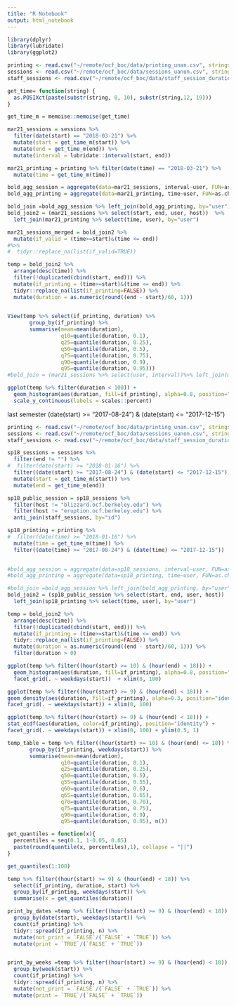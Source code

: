 ```yaml
---
title: "R Notebook"
output: html_notebook
---
```


```r
library(dplyr)
library(lubridate)
library(ggplot2)
```


```r
printing <- read.csv("~/remote/ocf_boc/data/printing_unan.csv", stringsAsFactors=FALSE, na.strings = "NULL")
sessions <- read.csv("~/remote/ocf_boc/data/sessions_uanon.csv", stringsAsFactors=FALSE, na.strings = "NULL")
staff_sessions <- read.csv("~/remote/ocf_boc/data/staff_session_duration_public.csv", stringsAsFactors=FALSE,na.strings = "NULL")
```


```r
get_time= function(string) {
  as.POSIXct(paste(substr(string, 0, 10), substr(string,12, 19)))
}

get_time_m = memoise::memoise(get_time)
```


```r
mar21_sessions = sessions %>% 
  filter(date(start) == "2018-03-21") %>%
  mutate(start = get_time_m(start)) %>% 
  mutate(end = get_time_m(end)) %>% 
  mutate(interval = lubridate::interval(start, end)) 

mar21_printing = printing %>% filter(date(time) == "2018-03-21") %>% 
  mutate(time = get_time_m(time)) 
```

```r
bold_agg_session = aggregate(data=mar21_sessions, interval~user, FUN=as.character)
bold_agg_printing = aggregate(data=mar21_printing, time~user, FUN=as.character)

bold_join =bold_agg_session %>% left_join(bold_agg_printing, by="user")
bold_join2 = (mar21_sessions %>% select(start, end, user, host))  %>% 
  left_join(mar21_printing %>% select(time, user), by="user") 
```

```r
mar21_sessions_merged = bold_join2 %>% 
  mutate(if_valid = (time>=start)&(time <= end)) 
#%>%
#  tidyr::replace_na(list(if_valid=TRUE))

temp = bold_join2 %>% 
  arrange(desc(time)) %>% 
  filter(!duplicated(cbind(start, end))) %>% 
  mutate(if_printing = (time>=start)&(time <= end)) %>% 
  tidyr::replace_na(list(if_printing=FALSE)) %>% 
  mutate(duration = as.numeric(round((end - start)/60, 1)))
  
```

```r
View(temp %>% select(if_printing, duration) %>% 
       group_by(if_printing) %>% 
       summarise(mean=mean(duration),
                 q10=quantile(duration, 0.1),
                 q25=quantile(duration, 0.25),
                 q50=quantile(duration, 0.5),
                 q75=quantile(duration, 0.75),
                 q90=quantile(duration, 0.9),
                 q95=quantile(duration, 0.95)))
#bold_join = (mar21_sessions %>% select(user, interval))%>% left_join(mar21_printing %>% select(time, user), by="user")
```

```r
ggplot(temp %>% filter(duration < 100)) +
  geom_histogram(aes(duration, fill=if_printing), alpha=0.8, position="identity", bins=50) + 
  scale_y_continuous(labels = scales::percent)
```

last semester
(date(start) >= "2017-08-24") & (date(start) <= "2017-12-15") 


```r
printing <- read.csv("~/remote/ocf_boc/data/printing_unan.csv", stringsAsFactors=FALSE, na.strings = "NULL")
sessions <- read.csv("~/remote/ocf_boc/data/sessions_uanon.csv", stringsAsFactors=FALSE, na.strings = "NULL")
staff_sessions <- read.csv("~/remote/ocf_boc/data/staff_session_duration_public.csv", stringsAsFactors=FALSE,na.strings = "NULL")

sp18_sessions = sessions %>% 
  filter(end != "") %>%
#  filter(date(start) >= "2018-01-16") %>%
  filter((date(start) >= "2017-08-24") & (date(start) <= "2017-12-15")) %>% 
  mutate(start = get_time_m(start)) %>% 
  mutate(end = get_time_m(end)) 

sp18_public_session = sp18_sessions %>% 
  filter(host != "blizzard.ocf.berkeley.edu") %>%
  filter(host != "eruption.ocf.berkeley.edu") %>%
  anti_join(staff_sessions, by="id")

sp18_printing = printing %>% 
#  filter(date(time) >= "2018-01-16") %>% 
  mutate(time = get_time_m(time)) %>% 
  filter((date(time) >= "2017-08-24") & (date(time) <= "2017-12-15")) 
  

#bold_agg_session = aggregate(data=sp18_sessions, interval~user, FUN=as.character)
#bold_agg_printing = aggregate(data=sp18_printing, time~user, FUN=as.character)

#bold_join =bold_agg_session %>% left_join(bold_agg_printing, by="user")
bold_join2 = (sp18_public_session %>% select(start, end, user, host))  %>% 
  left_join(sp18_printing %>% select(time, user), by="user") 

temp = bold_join2 %>% 
  arrange(desc(time)) %>% 
  filter(!duplicated(cbind(start, end))) %>% 
  mutate(if_printing = (time>=start)&(time <= end)) %>% 
  tidyr::replace_na(list(if_printing=FALSE)) %>% 
  mutate(duration = as.numeric(round((end - start)/60, 1))) %>% 
  filter(duration > 0)

ggplot(temp %>% filter((hour(start) >= 10) & (hour(end) < 18))) +
  geom_histogram(aes(duration, fill=if_printing), alpha=0.8, position="identity", bins=50) +
  facet_grid(. ~ weekdays(start))  + xlim(0, 100)

ggplot(temp %>% filter((hour(start) >= 9) & (hour(end) < 18))) +
geom_density(aes(duration, fill=if_printing), alpha=0.3, position="identity") +
facet_grid(. ~ weekdays(start)) + xlim(0, 100)

ggplot(temp %>% filter((hour(start) >= 9) & (hour(end) < 18))) +
stat_ecdf(aes(duration, color=if_printing), position="identity") +
facet_grid(. ~ weekdays(start)) + xlim(0, 100) + ylim(0.5, 1)
```

```r
temp_table = temp %>% filter((hour(start) >= 10) & (hour(end) <= 18)) %>% select(if_printing, duration, start) %>% 
       group_by(if_printing, weekdays(start)) %>% 
       summarise(mean=mean(duration),
                 q10=quantile(duration, 0.1),
                 q25=quantile(duration, 0.25),
                 q50=quantile(duration, 0.5),
                 q55=quantile(duration, 0.55),
                 q60=quantile(duration, 0.6),
                 q65=quantile(duration, 0.65),
                 q70=quantile(duration, 0.70),
                 q75=quantile(duration, 0.75),
                 q90=quantile(duration, 0.9),
                 q95=quantile(duration, 0.95), n())
```


```r
get_quantiles = function(x){
  percentiles = seq(0.1, 1-0.05, 0.05)
  paste(round(quantile(x, percentiles),1), collapse = "||")
}

get_quantiles(1:100)
```

```r
temp %>% filter((hour(start) >= 9) & (hour(end) < 18)) %>%
  select(if_printing, duration, start) %>% 
  group_by(if_printing, weekdays(start)) %>% 
  summarise(x = get_quantiles(duration))
```

```r
print_by_dates =temp %>% filter((hour(start) >= 9) & (hour(end) < 18))  %>% 
  group_by(date(start), weekdays(start)) %>% 
  count(if_printing) %>% 
  tidyr::spread(if_printing, n) %>% 
  mutate(not_print = `FALSE`/(`FALSE` + `TRUE`)) %>% 
  mutate(print = `TRUE`/(`FALSE` + `TRUE`))


print_by_weeks =temp %>% filter((hour(start) >= 9) & (hour(end) < 18))  %>% 
  group_by(week(start)) %>% 
  count(if_printing) %>% 
  tidyr::spread(if_printing, n) %>% 
  mutate(not_print = `FALSE`/(`FALSE` + `TRUE`)) %>% 
  mutate(print = `TRUE`/(`FALSE` + `TRUE`))
```

